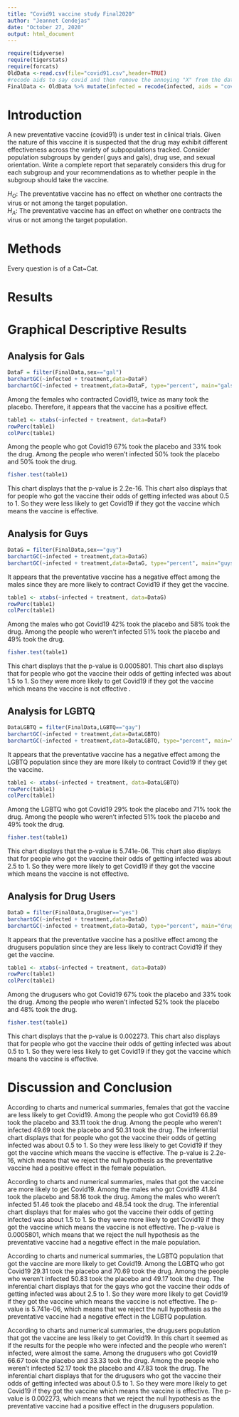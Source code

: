 ```yaml
---
title: "Covid91 vaccine study Final2020"
author: "Jeannet Cendejas"
date: "October 27, 2020"
output: html_document
---
```


```r
require(tidyverse)
require(tigerstats)
require(forcats)
OldData <-read.csv(file="covid91.csv",header=TRUE)
#recode aids to say covid and then remove the annoying "X" from the dataframe
FinalData <- OldData %>% mutate(infected = recode(infected, aids = "covid", none = "OK" )) %>% select(-one_of("X"))
```

# Introduction

<!--In this section you explain what you are trying to show.  Where did the data come from?  What is the research or other question you are trying to answer?.  If you skimp in this section expect to be marked down in your grade. Paint a picture of the project a couple of paragraphs is expected!-->

A new  preventative vaccine (covid91) is under test in clinical trials. Given the nature of this vaccine it is suspected that the drug may exhibit different effectiveness across the variety of subpopulations tracked. Consider population subgroups by gender( guys and gals), drug use, and sexual orientation. Write a complete report that separately considers this drug for each subgroup and your recommendations as to whether people in the subgroup should take the vaccine.

$H_O$: The preventative vaccine has no effect on whether one contracts the virus or not among the target population.    
$H_A$: The preventative vaccine has an effect on whether one contracts the virus or not among the target population.  

# Methods

<!--Decide on your methods:  use "variable analysis" or other appropriate descriptors.  Make sure to choose at least one graphical method and at least one numerical method. Discuss what data manipulations may be needed for example subsetting or other binning procedures and what sort of graphical displays and inferential tools will be used!-->

Every question is of a Cat~Cat.  

# Results

<!--Divide this section into two sub-sections:  One for your descriptive  results and one for your inferential results.!-->

# Graphical Descriptive Results

## Analysis for Gals

```r
DataF = filter(FinalData,sex=="gal") 
barchartGC(~infected + treatment,data=DataF)
barchartGC(~infected + treatment,data=DataF, type="percent", main="gals")

```

Among the females who contracted Covid19, twice as many took the placebo. Therefore, it appears that the vaccine has a positive effect.    

```r
table1 <- xtabs(~infected + treatment, data=DataF)
rowPerc(table1)
colPerc(table1)
```

Among the people who got Covid19 67% took the placebo and 33% took the drug. Among the people who weren't infected 50% took the placebo and 50% took the drug.     

```r
fisher.test(table1)
```

This chart displays that the p-value is 2.2e-16. This chart also displays that for people who got the vaccine their odds of getting infected was about 0.5 to 1. So they were less likely to get Covid19 if they got the vaccine which means the vaccine is effective.    

## Analysis for Guys

```r
DataG = filter(FinalData,sex=="guy") 
barchartGC(~infected + treatment,data=DataG)
barchartGC(~infected + treatment,data=DataG, type="percent", main="guys")

```

It appears that the preventative vaccine has a negative effect among the males since they are more likely to contract Covid19 if they get the vaccine.    

```r
table1 <- xtabs(~infected + treatment, data=DataG)
rowPerc(table1)
colPerc(table1)
```

Among the males who got Covid19 42% took the placebo and 58% took the drug. Among the people who weren't infected 51% took the placebo and 49% took the drug.    

```r
fisher.test(table1)
```

This chart displays that the p-value is 0.0005801. This chart also displays that for people who got the vaccine their odds of getting infected was about 1.5 to 1. So they were more likely to get Covid19 if they got the vaccine which means the vaccine is not effective  .


## Analysis for LGBTQ

```r
DataLGBTQ = filter(FinalData,LGBTQ=="gay") 
barchartGC(~infected + treatment,data=DataLGBTQ)
barchartGC(~infected + treatment,data=DataLGBTQ, type="percent", main="gay")

```

It appears that the preventative vaccine has a negative effect among the LGBTQ population since they are more likely to contract Covid19 if they get the vaccine.   

```r
table1 <- xtabs(~infected + treatment, data=DataLGBTQ)
rowPerc(table1)
colPerc(table1)
```

Among the LGBTQ who got Covid19 29% took the placebo and 71% took the drug. Among the people who weren't infected 51% took the placebo and 49% took the drug.  

```r
fisher.test(table1)
```

This chart displays that the p-value is 5.741e-06. This chart also displays that for people who got the vaccine their odds of getting infected was about 2.5 to 1. So they were more likely to get Covid19 if they got the vaccine which means the vaccine is not effective.  

## Analysis for Drug Users

```r
DataD = filter(FinalData,DrugUser=="yes") 
barchartGC(~infected + treatment,data=DataD)
barchartGC(~infected + treatment,data=DataD, type="percent", main="drugusers")

``` 

It appears that the preventative vaccine has a positive effect among the drugusers population since they are less likely to contract Covid19 if they get the vaccine.     

```r
table1 <- xtabs(~infected + treatment, data=DataD)
rowPerc(table1)
colPerc(table1)
```

Among the drugusers who got Covid19 67% took the placebo and 33% took the drug. Among the people who weren't infected 52% took the placebo and 48% took the drug.

```r
fisher.test(table1)
```

This chart displays that the p-value is 0.002273. This chart also displays that for people who got the vaccine their odds of getting infected was about 0.5 to 1. So they were less likely to get Covid19 if they got the vaccine which means the vaccine is effective.  

# Discussion and Conclusion

<!--Discussion and conclusion here.  If you found a relationship be sure to consider whether the relationship occurs because one of the variables causes the other, or whether they perhaps are related for some other reason.  Watch the chapter 6 videos from the GeorgeTown videos collection.!-->
According to charts and numerical summaries, females that got the vaccine are less likely to get Covid19. Among the people who got Covid19 66.89 took the placebo and 33.11 took the drug. Among the people who weren't infected 49.69 took the placebo and 50.31 took the drug. The inferential chart displays that for people who got the vaccine their odds of getting infected was about 0.5 to 1. So they were less likely to get Covid19 if they got the vaccine which means the vaccine is effective. The p-value is 2.2e-16, which means that we reject the null hypothesis as the preventative vaccine had a positive effect in the female population. 

According to charts and numerical summaries, males that got the vaccine are more likely to get Covid19. Among the males who got Covid19 41.84 took the placebo and 58.16 took the drug. Among the males who weren't infected 51.46 took the placebo and 48.54 took the drug. The inferential chart displays that for males who got the vaccine their odds of getting infected was about 1.5 to 1. So they were more likely to get Covid19 if they got the vaccine which means the vaccine is not effective. The p-value is 0.0005801, which means that we reject the null hypothesis as the preventative vaccine had a negative effect in the male population.  

According to charts and numerical summaries, the LGBTQ population that got the vaccine are more likely to get Covid19. Among the LGBTQ who got Covid19 29.31 took the placebo and 70.69 took the drug. Among the people who weren't infected 50.83 took the placebo and 49.17 took the drug. The inferential chart displays that for the gays who got the vaccine their odds of getting infected was about 2.5 to 1. So they were more likely to get Covid19 if they got the vaccine which means the vaccine is not effective. The p-value is 5.741e-06, which means that we reject the null hypothesis as the preventative vaccine had a negative effect in the LGBTQ population.  

According to charts and numerical summaries, the drugusers population that got the vaccine are less likely to get Covid19. In this chart it seemed as if the results for the people who were infected and the people who weren't infected, were almost the same. Among the drugusers who got Covid19 66.67 took the placebo and 33.33 took the drug. Among the people who weren't infected 52.17 took the placebo and 47.83 took the drug. The inferential chart displays that for the drugusers who got the vaccine their odds of getting infected was about 0.5 to 1. So they were more likely to get Covid19 if they got the vaccine which means the vaccine is effective. The p-value is 0.002273, which means that we reject the null hypothesis as the preventative vaccine had a positive effect in the drugusers population.  
